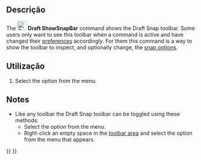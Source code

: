 <languages/>

<div class="mw-translate-fuzzy">
{{Docnav
|[[Draft_ApplyStyle/pt-br|Aplicar o estilo atual]]
|[[Draft_Preferences/pt-br|Preferências ]]
|[[Draft_Workbench|Draft]]
|IconL=Draft ApplyStyle.svg
|IconR=Preferences-draft.svg
|IconC=Workbench_Draft.svg
}}
</div>

{{GuiCommand
|Name=Draft ShowSnapBar
|MenuLocation=Utilities → Show snap toolbar
|Workbenches=[[Draft_Workbench|Draft]]
|SeeAlso=[[Draft_Snap|Draft Snap]]
}}

<span id="Description"></span>
==Descrição== 

The [[Image:Draft_ShowSnapBar.svg|24px]] '''Draft ShowSnapBar''' command shows the Draft Snap toolbar. Some users only want to see this toolbar when a command is active and have changed their [[Draft_Snap#Preferences|preferences]] accordingly. For them this command is a way to show the toolbar to inspect, and optionally change, the [[Draft_Snap|snap options]].

<span id="Usage"></span>
==Utilização==

# Select the {{MenuCommand|Utilities → [[Image:Draft_ShowSnapBar.svg|16px]] Show snap toolbar}} option from the menu.

==Notes==

* Like any toolbar the Draft Snap toolbar can be toggled using these methods:
** Select the {{MenuCommand|View → Toolbars → Draft snap}} option from the menu.
** Right-click an empty space in the [[Interface|toolbar area]] and select the {{MenuCommand|Draft Snap}} option from the menu that appears.


<div class="mw-translate-fuzzy">
{{Docnav
|[[Draft_ApplyStyle/pt-br|Aplicar o estilo atual]]
|[[Draft_Preferences/pt-br|Preferências ]]
|[[Draft_Workbench|Draft]]
|IconL=Draft_ToggleGrid.svg
|IconR=Draft_Heal.svg
|IconC=Workbench_Draft.svg
}}
</div>

{{Draft Tools navi{{#translation:}}}}
{{Userdocnavi{{#translation:}}}}